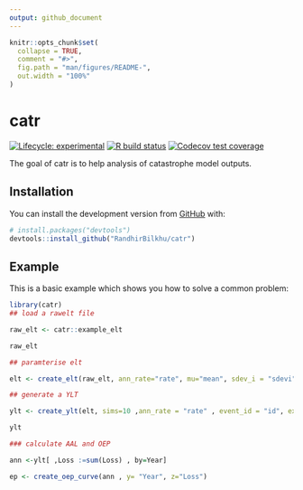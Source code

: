 ```yaml
---
output: github_document
---
```


<!-- README.md is generated from README.Rmd. Please edit that file -->

```r
knitr::opts_chunk$set(
  collapse = TRUE,
  comment = "#>",
  fig.path = "man/figures/README-",
  out.width = "100%"
)
```

# catr

<!-- badges: start -->
[![Lifecycle: experimental](https://img.shields.io/badge/lifecycle-experimental-orange.svg)](https://www.tidyverse.org/lifecycle/#experimental)
[![R build status](https://github.com/RandhirBilkhu/catr/workflows/R-CMD-check/badge.svg)](https://github.com/RandhirBilkhu/catr/actions)
[![Codecov test coverage](https://codecov.io/gh/RandhirBilkhu/catr/branch/main/graph/badge.svg)](https://codecov.io/gh/RandhirBilkhu/catr?branch=main)
<!-- badges: end -->

The goal of catr is to help analysis of catastrophe model outputs.

## Installation

You can install the development version from [GitHub](https://github.com/RandhirBilkhu/catr) with:

``` r
# install.packages("devtools")
devtools::install_github("RandhirBilkhu/catr")
```
## Example

This is a basic example which shows you how to solve a common problem:

```r
library(catr)
## load a rawelt file

raw_elt <- catr::example_elt

raw_elt

## paramterise elt

elt <- create_elt(raw_elt, ann_rate="rate", mu="mean", sdev_i = "sdevi" , sdev_c = "sdevc", expval = "exp")

## generate a YLT 

ylt <- create_ylt(elt, sims=10 ,ann_rate = "rate" , event_id = "id", expval = "exp" , mu ="mean")

ylt

### calculate AAL and OEP

ann <-ylt[ ,Loss :=sum(Loss) , by=Year]

ep <- create_oep_curve(ann , y= "Year", z="Loss")



```

